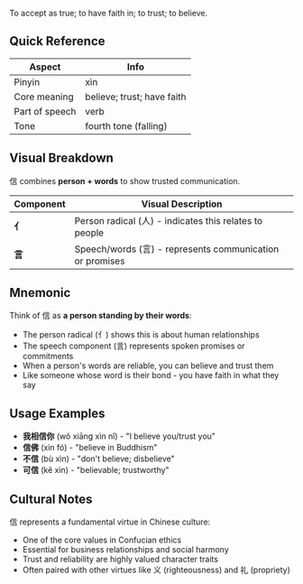 To accept as true; to have faith in; to trust; to believe.

## Quick Reference

| Aspect         | Info                        |
| -------------- | --------------------------- |
| Pinyin         | xìn                         |
| Core meaning   | believe; trust; have faith  |
| Part of speech | verb                        |
| Tone           | fourth tone (falling)       |

## Visual Breakdown

信 combines **person + words** to show trusted communication.

| Component | Visual Description                                             |
| --------- | -------------------------------------------------------------- |
| **亻**    | Person radical (人) - indicates this relates to people        |
| **言**    | Speech/words (言) - represents communication or promises      |

## Mnemonic

Think of 信 as **a person standing by their words**:

- The person radical (亻) shows this is about human relationships
- The speech component (言) represents spoken promises or commitments  
- When a person's words are reliable, you can believe and trust them
- Like someone whose word is their bond - you have faith in what they say

## Usage Examples

- **我相信你** (wǒ xiāng xìn nǐ) - "I believe you/trust you"
- **信佛** (xìn fó) - "believe in Buddhism"
- **不信** (bù xìn) - "don't believe; disbelieve"
- **可信** (kě xìn) - "believable; trustworthy"

## Cultural Notes

信 represents a fundamental virtue in Chinese culture:
- One of the core values in Confucian ethics
- Essential for business relationships and social harmony
- Trust and reliability are highly valued character traits
- Often paired with other virtues like 义 (righteousness) and 礼 (propriety)
